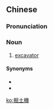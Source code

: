 {{also|掘土机}}
==Chinese==
{{zh-forms|s=掘土机|type=21}}

===Pronunciation===
{{zh-pron
|m=juétǔjī
|c=gwat6 tou2 gei1
|cat=n
}}

===Noun===
{{zh-noun}}

# [[excavator]] {{gloss|vehicle, often on tracks, used to dig ditches, etc.}}

====Synonyms====
* {{zh-l|挖掘機}}
* {{zh-l|挖土機}}

{{zh-cat|Vehicles}}

[[ko:掘土機]]